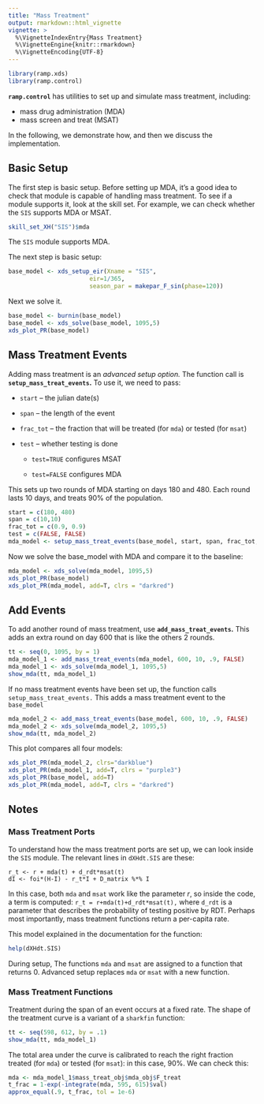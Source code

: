 ```yaml
---
title: "Mass Treatment"
output: rmarkdown::html_vignette
vignette: >
  %\VignetteIndexEntry{Mass Treatment}
  %\VignetteEngine{knitr::rmarkdown}
  %\VignetteEncoding{UTF-8}
---
```


```r
library(ramp.xds)
library(ramp.control)
```

**`ramp.control`** has utilities to set up and simulate mass treatment, including: 

+ mass drug administration (MDA) 
+ mass screen and treat (MSAT)  

In the following, we demonstrate how, and then we discuss the implementation. 


## Basic Setup 

The first step is basic setup. Before setting up MDA, it's a good idea to check that module is capable of handling mass treatment. To see if a module supports it, look at the skill set. For example, we can check whether the `SIS` supports MDA or MSAT. 

```r
skill_set_XH("SIS")$mda
```

The `SIS` module supports MDA. 

The next step is basic setup: 

```r
base_model <- xds_setup_eir(Xname = "SIS", 
                       eir=1/365, 
                       season_par = makepar_F_sin(phase=120))
```

Next we solve it. 

```r
base_model <- burnin(base_model) 
base_model <- xds_solve(base_model, 1095,5)
xds_plot_PR(base_model)
```

## Mass Treatment Events 

Adding mass treatment is an *advanced setup option.* The function call is **`setup_mass_treat_events`.** To use it, we need to pass:

+ `start` -- the julian date(s) 

+ `span` -- the length of the event

+ `frac_tot` -- the fraction that will be treated (for `mda`) or tested (for `msat`)

+ `test` -- whether testing is done

    - `test=TRUE` configures MSAT 
    
    - `test=FALSE` configures MDA 

This sets up two rounds of MDA starting on days 180 and 480.  Each round lasts 10 days, and treats 90% of the population.  

```r
start = c(180, 480)
span = c(10,10)
frac_tot = c(0.9, 0.9)
test = c(FALSE, FALSE) 
mda_model <- setup_mass_treat_events(base_model, start, span, frac_tot, test)
```

Now we solve the base_model with MDA and compare it to the baseline:

```r
mda_model <- xds_solve(mda_model, 1095,5)
xds_plot_PR(base_model)
xds_plot_PR(mda_model, add=T, clrs = "darkred")
```

## Add Events 

To add another round of mass treatment, use **`add_mass_treat_events`.** This adds an extra round on day 600 that is like the others 2 rounds. 

```r
tt <- seq(0, 1095, by = 1)
mda_model_1 <- add_mass_treat_events(mda_model, 600, 10, .9, FALSE)
mda_model_1 <- xds_solve(mda_model_1, 1095,5)
show_mda(tt, mda_model_1)
```

If no mass treatment events have been set up, the function calls `setup_mass_treat_events.` This adds a mass treatment event to the `base_model`

```r
mda_model_2 <- add_mass_treat_events(base_model, 600, 10, .9, FALSE)
mda_model_2 <- xds_solve(mda_model_2, 1095,5)
show_mda(tt, mda_model_2)
```

This plot compares all four models:

```r
xds_plot_PR(mda_model_2, clrs="darkblue")
xds_plot_PR(mda_model_1, add=T, clrs = "purple3")
xds_plot_PR(base_model, add=T)
xds_plot_PR(mda_model, add=T, clrs = "darkred")
```

## Notes 


### Mass Treatment Ports 

To understand how the mass treatment ports are set up, we can look inside the `SIS` module. The relevant lines in `dXHdt.SIS` are these:

```
r_t <- r + mda(t) + d_rdt*msat(t)
dI <- foi*(H-I) - r_t*I + D_matrix %*% I 
```

In this case, both `mda` and `msat` work like the parameter $r,$ so inside the code, a term is computed: `r_t = r+mda(t)+d_rdt*msat(t),` where `d_rdt` is a parameter that describes the probability of testing positive by RDT. Perhaps most importantly, mass treatment functions return a per-capita rate. 

This model explained in the documentation for the function: 

```r
help(dXHdt.SIS)
```

During setup, The functions `mda` and `msat` are assigned to a function that returns $0.$  Advanced setup replaces `mda` or `msat` with a new function.

### Mass Treatment Functions 

Treatment during the span of an event occurs at a fixed rate. The shape of the treatment curve is a variant of a `sharkfin` function:

```r
tt <- seq(598, 612, by = .1)
show_mda(tt, mda_model_1)
```

The total area under the curve is calibrated to reach the right fraction treated (for `mda`) or tested (for `msat`): in this case, 90%. We can check this:

```r
mda <- mda_model_1$mass_treat_obj$mda_obj$F_treat
t_frac = 1-exp(-integrate(mda, 595, 615)$val)
approx_equal(.9, t_frac, tol = 1e-6) 
```

